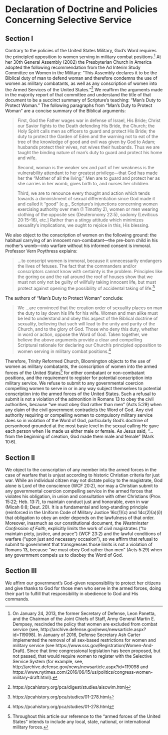 # Declaration of Doctrine and Policies Concerning Selective Service

## Section I {-}

Contrary to the policies of the United States Military, God's Word requires the principled opposition to women serving in military combat positions.[^3] At her 30th General Assembly (2002) the Presbyterian Church in America adopted the following recommendation from the Ad Interim Study Committee on Women in the Military: "This Assembly declares it to be the Biblical duty of man to defend woman and therefore condemns the use of women as military combatants, as well as any conscription of women into the Armed Services of the United States."[^4] We reaffirm the arguments made in the majority report of that committee and understand the title of that document to be a succinct summary of Scripture's teaching: "Man's Duty to Protect Woman." The following paragraphs from "Man's Duty to Protect Woman" are a concise summary of the Biblical arguments:

> First, God the Father wages war in defense of Israel, His Bride; Christ our Savior fights to the Death defending His Bride, the Church; the Holy Spirit calls men as officers to guard and protect His Bride; the duty to protect the Garden of Eden and the warning not to eat of the tree of the knowledge of good and evil was given by God to Adam; husbands protect their wives, not wives their husbands. Thus we are taught the binding nature of man's duty to guard and protect his home and wife.
> 
> Second, woman is the weaker sex and part of her weakness is the vulnerability attendant to her greatest privilege---that God has made her the "Mother of all the living." Men are to guard and protect her as she carries in her womb, gives birth to, and nurses her children.
> 
> Third, we are to renounce every thought and action which tends towards a diminishment of sexual differentiation since God made it and called it "good" [e.g., Scripture's injunctions concerning women exercising authority over men (1 Timothy 2), women or men wearing clothing of the opposite sex (Deuteronomy 22:5), sodomy (Leviticus 20:15--16), etc.] Rather than a stingy attitude which minimizes sexuality's implications, we ought to rejoice in this, His blessing.

We also object to the conscription of women on the following ground: the habitual carrying of an innocent non-combatant---the pre-born child in his mother's womb---into warfare without his informed consent is immoral. Professor Vern Poythress explains:

> ...to conscript women is immoral, because it unnecessarily endangers the lives of fetuses. The fact that the commanders and/or conscriptors cannot know with certainty is the problem. Principles like the goring ox and the rail around the roof of houses show that we must not only not be guilty of willfully taking innocent life, but must protect against opening the possibility of accidental taking of life.[^5]

The authors of "Man's Duty to Protect Woman" conclude:

> We ...are convinced that the creation order of sexuality places on man the duty to lay down his life for his wife. Women and men alike must be led to understand and obey this aspect of the Biblical doctrine of sexuality, believing that such will lead to the unity and purity of the Church, and to the glory of God. Those who deny this duty, whether in word or action, oppose the Word of God. Taken together, we believe the above arguments provide a clear and compelling Scriptural rationale for declaring our Church's principled opposition to women serving in military combat positions.[^6]

Therefore, Trinity Reformed Church, Bloomington objects to the use of women as military combatants, the conscription of women into the armed forces of the United States[^7] for either combatant or non-combatant positions, and the requirement to register for potential conscription into military service. We refuse to submit to any governmental coercion compelling women to serve in or in any way subject themselves to potential conscription into the armed forces of the United States. Such a refusal to submit is not a violation of the admonition in Romans 13 to obey the civil authorities, because "we must obey God rather than men" (Acts 5:29) when any claim of the civil government contradicts the Word of God. Any civil authority requiring or compelling women to compulsory military service does so in violation of the Word of God, particularly God's doctrine of personhood grounded at the most basic level in the sexual calling He gave each person when He made us either male or female. As Jesus said, "...from the beginning of creation, God made them male and female" (Mark 10:6).

## Section II {-}

We object to the conscription of any member into the armed forces in the case of warfare that is unjust according to historic Christian criteria for just war. While an individual citizen may not dictate policy to the magistrate, God alone is Lord of the conscience (WCF 20:2), nor may a Christian submit to any governmental coercion compelling service in the armed forces that violates his obligation, in union and consultation with other Christians (Prov. 15:22; Heb. 13:7), to maintain conduct just and honorable, even in war (Micah 6:8; Deut. 20). It is a fundamental and long-standing principle (reinforced in the Uniform Code of Military Justice 16c(1)(c) and 14c(2)(a)(i)) that obligation to obey an order depends on the lawfulness of that order. Moreover, inasmuch as our constitutional document, the *Westminster Confession of Faith*, explicitly limits the work of civil magistrates ("to maintain piety, justice, and peace") (WCF 23:2) and the lawful conditions of warfare ("upon just and necessary occasion"), so we affirm that refusal to submit to government that transgresses those limits is not a violation of Romans 13, because "we must obey God rather than men" (Acts 5:29) when any government compels us to disobey the Word of God.

## Section III {-}

We affirm our government's God-given responsibility to protect her citizens and give thanks to God for those men who serve in the armed forces, doing their part to fulfill that responsibility in obedience to God and His commands.

[^3]: On January 24, 2013, the former Secretary of Defense, Leon Panetta, and the Chairman of the Joint Chiefs of Staff, Army General Martin E. Dempsey, rescinded the policy that women are excluded from combat service (see, http://archive.defense.gov/news/newsarticle.aspx?id=119098). In January of 2016, Defense Secretary Ash Carter implemented the removal of all sex-based restrictions for women and military service (see https://www.sss.gov/Registration/Women-And-Draft). Since that time congressional legislation has been proposed, but not passed, that would require women to register with the Selective Service System (for example, see, http://archive.defense.gov/news/newsarticle.aspx?id=119098 and https://www.nytimes.com/2016/06/15/us/politics/congress-women-military-draft.html).

[^4]: https://pcahistory.org/pca/digest/studies/aiscwim.html

[^5]: https://pcahistory.org/pca/studies/01-278.html

[^6]: https://pcahistory.org/pca/studies/01-278.html

[^7]: Throughout this article our reference to the "armed forces of the United States" intends to include any local, state, national, or international military forces.